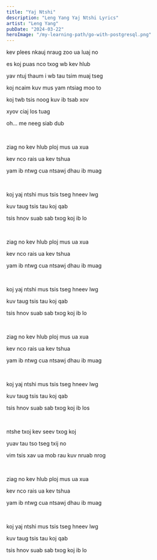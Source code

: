 ```yaml
---
title: "Yaj Ntshi"
description: "Leng Yang Yaj Ntshi Lyrics"
artist: "Leng Yang"
pubDate: "2024-03-22"
heroImage: "/my-learning-path/go-with-postgresql.png"
---
```


kev plees nkauj nraug zoo ua luaj no

es koj puas nco txog wb kev hlub

yav ntuj thaum i wb tau tsim muaj tseg

koj ncaim kuv mus yam ntsiag moo to

koj twb tsis noog kuv ib tsab xov

xyov ciaj los tuag

oh... me neeg siab dub

<br />

ziag no kev hlub ploj mus ua xua

kev nco rais ua kev tshua

yam ib ntwg cua ntsawj dhau ib muag

<br />

koj yaj ntshi mus tsis tseg hneev lwg

kuv taug tsis tau koj qab

tsis hnov suab sab txog koj ib lo

<br />

ziag no kev hlub ploj mus ua xua

kev nco rais ua kev tshua

yam ib ntwg cua ntsawj dhau ib muag

<br />

koj yaj ntshi mus tsis tseg hneev lwg

kuv taug tsis tau koj qab

tsis hnov suab sab txog koj ib lo

<br />

ziag no kev hlub ploj mus ua xua

kev nco rais ua kev tshua

yam ib ntwg cua ntsawj dhau ib muag

<br />

koj yaj ntshi mus tsis tseg hneev lwg

kuv taug tsis tau koj qab

tsis hnov suab sab txog koj ib los

<br />

ntshe txoj kev seev txog koj

yuav tau tso tseg txij no

vim tsis xav ua mob rau kuv nruab nrog

<br />

ziag no kev hlub ploj mus ua xua

kev nco rais ua kev tshua

yam ib ntwg cua ntsawj dhau ib muag

<br />

koj yaj ntshi mus tsis tseg hneev lwg

kuv taug tsis tau koj qab

tsis hnov suab sab txog koj ib lo
